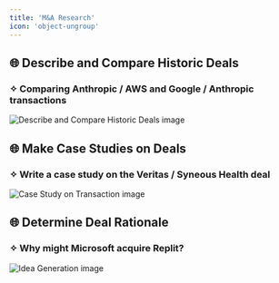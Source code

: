 ```yaml
---
title: 'M&A Research'
icon: 'object-ungroup'
---
```


## 🌐 Describe and Compare Historic Deals
### ✧ Comparing Anthropic / AWS and Google / Anthropic transactions
<img
	src="/images/useCases/ma-research-image1.jpg"
	alt="Describe and Compare Historic Deals image"
/>

## 🌐 Make Case Studies on Deals
### ✧ Write a case study on the Veritas / Syneous Health deal
<img
	src="/images/useCases/ma-research-image2.jpg"
	alt="Case Study on Transaction image"
/>

## 🌐 Determine Deal Rationale
### ✧ Why might Microsoft acquire Replit?
<img
	src="/images/useCases/ma-research-image3.jpg"
	alt="Idea Generation image"
/>